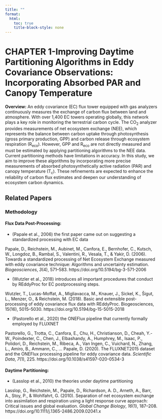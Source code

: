 ```yaml
---
title: ""
format:
  html:
    toc: true
    title-block-style: none
---
```


# CHAPTER 1-Improving Daytime Partitioning Algorithms in Eddy Covariance Observations: Incorporating Absorbed PAR and Canopy Temperature

**Overview:** An eddy covariance (EC) flux tower equipped with gas analyzers continuously measures the exchange of carbon flux between land and atmosphere. With over 1,400 EC towers operating globally, this network plays a key role in monitoring the terrestrial carbon cycle. The CO~2~ analyzer provides measurements of net ecosystem exchange (NEE), which represents the balance between carbon uptake through photosynthesis (gross primary production, GPP) and carbon release through ecosystem respiration (R~eco~). However, GPP and R~eco~ are not directly measured and must be estimated by applying partitioning algorithms to the NEE data. Current partitioning methods have limitations in accuracy. In this study, we aim to improve these algorithms by incorporating more precise measurements of absorbed photosynthetically active radiation (PAR) and canopy temperature (T~c~). These refinements are expected to enhance the reliability of carbon flux estimates and deepen our understanding of ecosystem carbon dynamics.

## Related Papers

### Methodology

#### Flux Data Post-Processing: 

-   (Papale et al., 2006) the first paper came out on suggesting a standardized processing with EC data

Papale, D., Reichstein, M., Aubinet, M., Canfora, E., Bernhofer, C., Kutsch, W., Longdoz, B., Rambal, S., Valentini, R., Vesala, T., & Yakir, D. (2006). Towards a standardized processing of Net Ecosystem Exchange measured with eddy covariance technique: Algorithms and uncertainty estimation. *Biogeosciences*, *3*(4), 571–583. https://doi.org/10.5194/bg-3-571-2006

-   (Wutzler et al., 2018) introduces all important procedures that conduct by REddyProc for EC postprocessing steps.

Wutzler, T., Lucas-Moffat, A., Migliavacca, M., Knauer, J., Sickel, K., Šigut, L., Menzer, O., & Reichstein, M. (2018). Basic and extensible post-processing of eddy covariance flux data with REddyProc. Biogeosciences, 15(16), 5015–5030. https://doi.org/10.5194/bg-15-5015-2018

-   (Pastorello et al., 2020) the ONEFlux pipeline that currently formally employed by FLUXNET

Pastorello, G., Trotta, C., Canfora, E., Chu, H., Christianson, D., Cheah, Y.-W., Poindexter, C., Chen, J., Elbashandy, A., Humphrey, M., Isaac, P., Polidori, D., Reichstein, M., Ribeca, A., Van Ingen, C., Vuichard, N., Zhang, L., Amiro, B., Ammann, C., … Papale, D. (2020). The FLUXNET2015 dataset and the ONEFlux processing pipeline for eddy covariance data. *Scientific Data*, *7*(1), 225. https://doi.org/10.1038/s41597-020-0534-3

#### Daytime Partitioning: 

-   (Lasslop et al., 2010) the theories under daytime partitioning

Lasslop, G., Reichstein, M., Papale, D., Richardson, A. D., Arneth, A., Barr, A., Stoy, P., & Wohlfahrt, G. (2010). Separation of net ecosystem exchange into assimilation and respiration using a light response curve approach: Critical issues and global evaluation. *Global Change Biology*, *16*(1), 187–208. https://doi.org/10.1111/j.1365-2486.2009.02041.x
